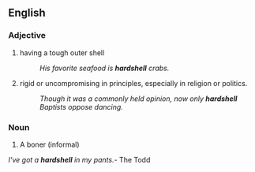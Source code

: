 ==English==

===Adjective===
'''{{en-adj}}'''

# having a tough outer shell 
#: ''His favorite seafood is '''hardshell''' crabs.''
# {{figuratively}} rigid or uncompromising in principles, especially in religion or politics.
#: ''Though it was a commonly held opinion, now only '''hardshell''' Baptists oppose dancing.''

===Noun===
# A boner (informal)
''I've got a '''hardshell''' in my pants.''- The Todd